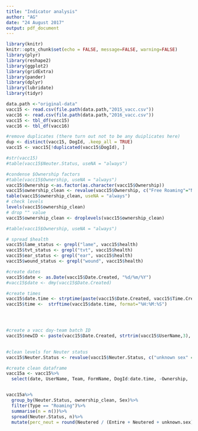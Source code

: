 ```yaml
---
title: "Indicator analysis"
author: "AG"
date: "24 August 2017"
output: pdf_document
---
```


```r
library(knitr)
knitr::opts_chunk$set(echo = FALSE, message=FALSE, warning=FALSE)
library(plyr)
library(reshape2)
library(ggplot2)
library(gridExtra)
library(pander)
library(dplyr)
library(lubridate)
library(tidyr)
```

```r
data.path <-"original-data"
vacc15 <- read.csv(file.path(data.path,"2015_vacc.csv"))
vacc16 <- read.csv(file.path(data.path,"2016_vacc.csv"))
vacc15 <- tbl_df(vacc15)
vacc16 <- tbl_df(vacc16)
```

```r
#remove duplicates (there turn out not to be any duiplicates here)
dup <- distinct(vacc15, DogId, .keep_all = TRUE)
vacc15 <- vacc15[!duplicated(vacc15$DogId), ]

#str(vacc15)
#table(vacc15$Neuter.Status, useNA = "always")

#condense $Ownership factors
#table(vacc15$Ownership, useNA = "always")
vacc15$Ownership <-as.factor(as.character(vacc15$Ownership))
vacc15$ownership_clean <- revalue(vacc15$Ownership, c("Free Roaming"="Not owned", "Owner Present" = "Owned"))
table(vacc15$ownership_clean, useNA = "always")
# check levels
levels(vacc15$ownership_clean)
# drop "" value
vacc15$ownership_clean <- droplevels(vacc15$ownership_clean)

#table(vacc15$Ownership, useNA = "always")

# spread $health
vacc15$lame_status <- grepl("lame", vacc15$health)
vacc15$tvt_status <- grepl("tvt", vacc15$health)
vacc15$ear_status <- grepl("ear", vacc15$health)
vacc15$wound_status <- grepl("wound", vacc15$health)

#create dates
vacc15$date <- as.Date(vacc15$Date.Created, "%d/%m/%Y")
#vacc15$date <- dmy(vacc15$Date.Created)

#create times
vacc15$date.time <- strptime(paste(vacc15$Date.Created, vacc15$Time.Created), format='%d/%m/%Y %I:%M %p', tz="Africa/Blantyre")
vacc15$time <-  strftime(vacc15$date.time, format="%H:%M:%S")




#create a vacc day-team batch ID
vacc15$newID <- paste(vacc15$Date.Created, strtrim(vacc15$UserName,3), sep='_')

 
#clean levels for Neuter status
vacc15$Neuter.Status <- revalue(vacc15$Neuter.Status, c("unknown sex" = "unknown.sex"))

#create clean dataframe
vacc15a <- vacc15%>%
  select(date, UserName, Team, FormName, DogId:date.time, -Ownership,  - Dog.address, -date.time)



```


```r
vacc15a%>%
  group_by(Neuter.Status, ownership_clean, Sex)%>%
  filter(Type == "Roaming")%>%
  summarise(n = n())%>%
  spread(Neuter.Status, n)%>%
  mutate(perc_neut = round(Neutered / (Entire + Neutered + unknown.sex) *100,2))

```

```r
```